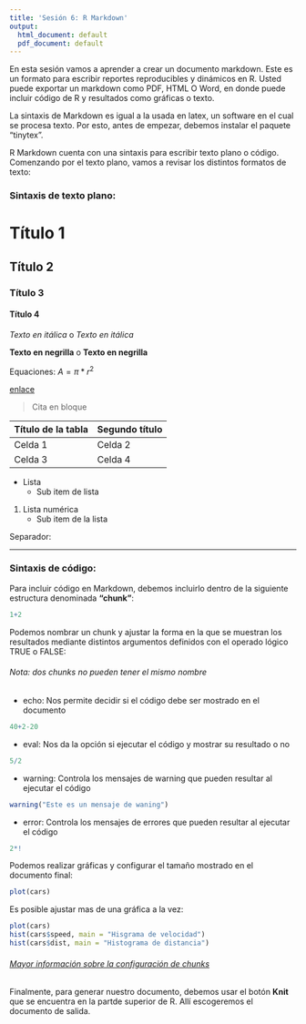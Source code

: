 ```yaml
---
title: 'Sesión 6: R Markdown'
output:
  html_document: default
  pdf_document: default
---
```


En esta sesión vamos a aprender a crear un documento markdown. Este es un formato para escribir reportes reproducibles y dinámicos en R. Usted puede exportar un markdown como PDF, HTML O Word, en donde puede incluir código de R y resultados como gráficas o texto. 

La sintaxis de Markdown es igual a la usada en latex, un software en el cual se procesa texto. Por esto, antes de empezar, debemos instalar el paquete "tinytex".

R Markdown cuenta con una sintaxis para escribir texto plano o código. Comenzando por el texto plano, vamos a revisar los distintos formatos de texto:

### Sintaxis de texto plano:

# Título 1

## Título 2

### Título 3

#### Título 4

*Texto en itálica* o _Texto en itálica_

**Texto en negrilla** o __Texto en negrilla__

Equaciones: $A = \pi*r^{2}$

[enlace](https://www.rstudio.com/wp-content/uploads/2015/02/rmarkdown-cheatsheet.pdf) 

> Cita en bloque

Título de la tabla | Segundo título
------------------ | -------------
Celda 1            | Celda 2
Celda 3            | Celda 4

* Lista
  + Sub item de lista

1. Lista numérica
    + Sub item de la lista

Separador:

***

### Sintaxis de código:

Para incluir código en Markdown, debemos incluirlo dentro de la siguiente estructura denominada **"chunk"**:

```r
1+2
```

Podemos nombrar un chunk y ajustar la forma en la que se muestran los resultados mediante distintos argumentos definidos con el operado lógico TRUE o FALSE:

###### *Nota: dos chunks no pueden tener el mismo nombre*

* echo: Nos permite decidir si el código debe ser mostrado en el documento

```r
40+2-20
```

* eval: Nos da la opción si ejecutar el código y mostrar su resultado o no

```r
5/2
```

* warning: Controla los mensajes de warning que pueden resultar al ejecutar el código

```r
warning("Este es un mensaje de waning") 
```

* error: Controla los mensajes de errores que pueden resultar al ejecutar el código

```r
2*!
```

Podemos realizar gráficas y configurar el tamaño mostrado en el documento final:

```r
plot(cars)
```

Es posible ajustar mas de una gráfica a la vez:

```r
plot(cars)
hist(cars$speed, main = "Hisgrama de velocidad")
hist(cars$dist, main = "Histograma de distancia")
```

###### [Mayor información sobre la configuración de chunks](https://yihui.org/knitr/options/)

Finalmente, para generar nuestro documento, debemos usar el botón **Knit** que se encuentra en la partde superior de R. Allí escogeremos el documento de salida.
